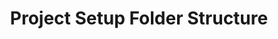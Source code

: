 ---
title: 'Project Setup Folder Structure'
description: 'Step-by-step guide for setting up a plugin development project for Amplication.'
icon: 'folder-open'
---